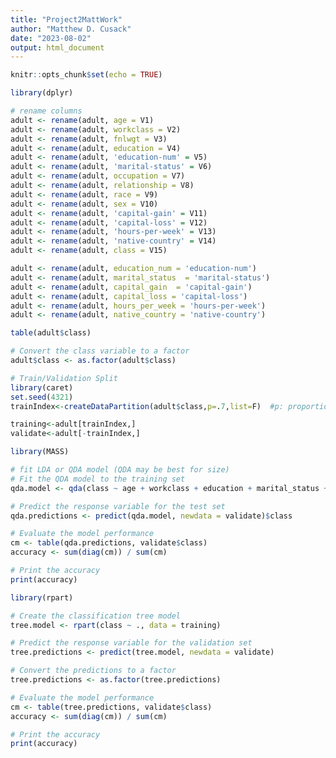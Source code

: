 ```yaml
---
title: "Project2MattWork"
author: "Matthew D. Cusack"
date: "2023-08-02"
output: html_document
---
```


```r
knitr::opts_chunk$set(echo = TRUE)
```

```r
library(dplyr)

# rename columns
adult <- rename(adult, age = V1)
adult <- rename(adult, workclass = V2)
adult <- rename(adult, fnlwgt = V3)
adult <- rename(adult, education = V4)
adult <- rename(adult, 'education-num' = V5)
adult <- rename(adult, 'marital-status' = V6)
adult <- rename(adult, occupation = V7)
adult <- rename(adult, relationship = V8)
adult <- rename(adult, race = V9)
adult <- rename(adult, sex = V10)
adult <- rename(adult, 'capital-gain' = V11)
adult <- rename(adult, 'capital-loss' = V12)
adult <- rename(adult, 'hours-per-week' = V13)
adult <- rename(adult, 'native-country' = V14)
adult <- rename(adult, class = V15)

adult <- rename(adult, education_num = 'education-num')
adult <- rename(adult, marital_status  = 'marital-status')
adult <- rename(adult, capital_gain  = 'capital-gain')
adult <- rename(adult, capital_loss = 'capital-loss')
adult <- rename(adult, hours_per_week = 'hours-per-week')
adult <- rename(adult, native_country = 'native-country')
```

```r
table(adult$class)
```

```r
# Convert the class variable to a factor
adult$class <- as.factor(adult$class)

# Train/Validation Split
library(caret)
set.seed(4321)
trainIndex<-createDataPartition(adult$class,p=.7,list=F)  #p: proportion of data in train

training<-adult[trainIndex,]
validate<-adult[-trainIndex,]
```

```r
library(MASS)

# fit LDA or QDA model (QDA may be best for size)
# Fit the QDA model to the training set
qda.model <- qda(class ~ age + workclass + education + marital_status + occupation + relationship + race + sex + hours_per_week + native_country, data = training)

# Predict the response variable for the test set
qda.predictions <- predict(qda.model, newdata = validate)$class

# Evaluate the model performance
cm <- table(qda.predictions, validate$class)
accuracy <- sum(diag(cm)) / sum(cm)

# Print the accuracy
print(accuracy)
```

```r
library(rpart)

# Create the classification tree model
tree.model <- rpart(class ~ ., data = training)

# Predict the response variable for the validation set
tree.predictions <- predict(tree.model, newdata = validate)

# Convert the predictions to a factor
tree.predictions <- as.factor(tree.predictions)

# Evaluate the model performance
cm <- table(tree.predictions, validate$class)
accuracy <- sum(diag(cm)) / sum(cm)

# Print the accuracy
print(accuracy)
```